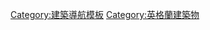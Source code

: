 {{Navbox
| name  = 英格蘭建築
| title = {{tsl|en|Architecture of England|英格蘭建築}}
| state = {{{state|autocollapse}}}
| listclass = hlist
| image = [[File:Westminster Hall edited.jpg|70px|Westminster Hall]]

| group1 = 建築風格
| list1  =
* {{tsl|en|Anglo-Saxon architecture|盎格魯-撒克遜建築|盎格魯-撒克遜}}
* {{tsl|en|Saxo-Norman|撒克遜-諾曼}}
* [[諾曼式建築]]
* {{tsl|en|English Gothic architecture|英格蘭哥德式建築|哥德}}
* [[都铎式建筑|都铎]]
* [[伊麗莎白式建築|伊麗莎白]]
* {{tsl|en|Jacobean architecture|詹姆士式建築|詹姆士}}
* {{tsl|en|English Baroque|英格蘭巴洛克}}
* {{tsl|en|Queen Anne style architecture|安妮女王式建築|安妮女王}}
* [[喬治時代建築|佐治]]
* [[草莓山莊|草莓山莊哥德]]
* [[維多利亞時代建築|維多利亞]]
* {{tsl|en|Jacobethan|詹姆士伊麗莎白}}
* [[愛德華時代建築|愛德華]]
* {{tsl|en|Bristol Byzantine|布里斯托拜占庭}}
* [[粗野主义]]

| group2 = 建築列表
| list2  =
* {{tsl|en|List of castles in England|英格蘭城堡列表|城堡}}
* {{tsl|en|List of monastic houses in England|英格蘭修道院列表|修道院}}
* {{tsl|en|Architecture of the medieval cathedrals of England|英格蘭中世紀大教堂列表|中世紀大教堂}}
* {{tsl|en|List of former cathedrals in Great Britain|英格蘭前大教堂列表|前大教堂}}
* {{tsl|en|List of Roman villas in England|英格蘭羅馬村鎮列表|羅馬村鎮}}
* {{tsl|en|List of country houses in the United Kingdom|英格蘭古屋列表|古屋}}
* {{tsl|en|List of English Renaissance theatres|英格蘭文藝復興劇場列表|文藝復興劇場}}
* {{tsl|en|Listed buildings in England|英格蘭列表建築列表|列表建築}}
* {{tsl|en|List of museums in England|英格蘭博物館列表|博物館}}
* {{tsl|en|English church monuments|英格蘭教堂紀念建築物列表|教堂紀念建築物}}
* {{tsl|en|List of National Trust properties in England|英國國民信託英格蘭產業列表|國民信託產業}}
* [[英格蘭遺產委員會管理產業列表]]
* {{tsl|en|List of windmills in England|英格蘭風車列表|風車}}
* {{tsl|en|List of Hindu temples in England|英格蘭印度教廟列表|印度教廟}}
* {{tsl|en|List of stadiums in England|英格蘭場館列表|場館}}
* {{tsl|en|List of lighthouses in England|英格蘭燈塔列表|燈塔}}

| group3 = 其他
| list3  =
* {{tsl|en|Architecture of London|倫敦建築|倫敦}}
* {{tsl|en|Architecture of Birmingham|伯明翰建築|伯明翰}}
* {{tsl|en|Architecture of Liverpool|利物浦建築|利物浦}}
* {{tsl|en|Architecture of Manchester|曼徹斯特建築|曼徹斯特}}
* {{tsl|en|Buildings and architecture of Bath|巴斯建築|巴斯}}
* [[布里斯托建築|布里斯托]]
* [[布萊頓-霍夫的建築|布萊頓-霍夫]]
* {{tsl|en|Hammerbeam roof|懸臂樑屋頂}}
* {{tsl|en|Fan vault|}}
* {{tsl|en|Almshouse|救濟院}}
* {{tsl|en|Bastle house|}}
* [[英格蘭鄉村別墅|鄉村別墅]]
* {{tsl|en|Oast house|}} {{tsl|en|cowl (oast)||(cowl)}}
* {{tsl|en|Wealden hall house|}}
* {{tsl|en|Dartmoor longhouse|達麼長屋}}
* {{tsl|en|Somerset towers|森麻實塔}}
* {{tsl|en|Bath stone|巴斯石}}
* [[波特兰石]]
* {{tsl|en|Flushwork|}}
* [[英式庭園]]
* {{tsl|en|Cruck||Cruck framing}}

| below = [[:Category:英格蘭建築|分類]]
}}<noinclude>
{{collapsible option}}
[[Category:建築導航模板]]
[[Category:英格蘭建築物]]
</noinclude>